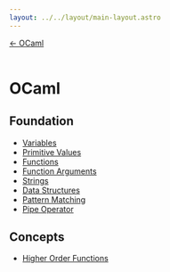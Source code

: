 ```yaml
---
layout: ../../layout/main-layout.astro
---
```

<a href="/">← OCaml </a> <br /> <br />

# OCaml

## Foundation

- [Variables](./ocaml/variables)
- [Primitive Values](./ocaml/primitive-values)
- [Functions](./ocaml/functions)
- [Function Arguments](./ocaml/function-arguments)
- [Strings](./ocaml/strings)
- [Data Structures](./ocaml/data-structures)
- [Pattern Matching](./ocaml/pattern-matching)
- [Pipe Operator](./ocaml/pipe-operator)

## Concepts
- [Higher Order Functions](./ocaml/higher-order-functions)


